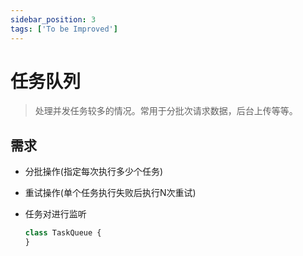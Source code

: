 ---
sidebar_position: 3
tags: ['To be Improved']
---



# 任务队列

> 处理并发任务较多的情况。常用于分批次请求数据，后台上传等等。

## 需求

- 分批操作(指定每次执行多少个任务)
- 重试操作(单个任务执行失败后执行N次重试)
- 任务对进行监听



  ```ts title="task-queue.ts"
  class TaskQueue {
  }
  ```



